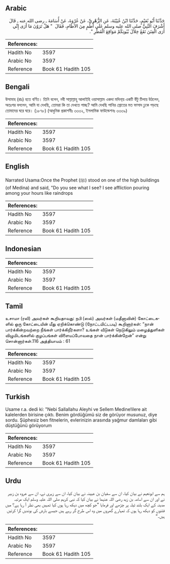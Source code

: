 ## Arabic


<div dir="rtl" lang="ar" style={{fontSize:'larger',backgroundColor:'#f8f9fa',padding:20}}>
حَدَّثَنَا أَبُو نُعَيْمٍ، حَدَّثَنَا ابْنُ عُيَيْنَةَ، عَنِ الزُّهْرِيِّ، عَنْ عُرْوَةَ، عَنْ أُسَامَةَ ـ رضى الله عنه ـ قَالَ أَشْرَفَ النَّبِيُّ صلى الله عليه وسلم عَلَى أُطُمٍ مِنَ الآطَامِ، فَقَالَ ‏ "‏ هَلْ تَرَوْنَ مَا أَرَى إِنِّي أَرَى الْفِتَنَ تَقَعُ خِلاَلَ بُيُوتِكُمْ مَوَاقِعَ الْقَطْرِ ‏"‏‏.‏
</div>
<div style={{backgroundColor:'#f8f9fa',padding:20, marginBottom: 10}}><table> <thead> <tr> <th>References:</th> <th></th> </tr> </thead> <tbody><tr><td>Hadith No</td><td>3597</td></tr><tr><td>Arabic No</td><td>3597</td></tr><tr><td>Reference</td><td>Book 61 Hadith 105</td></tr></tbody></table></div>

## Bengali


<div dir="ltr" lang="bn" style={{fontSize:'larger',backgroundColor:'#f8f9fa',padding:20}}>
উসামাহ (রাঃ) হতে বর্ণিত। তিনি বলেন, নবী সাল্লাল্লাহু আলাইহি ওয়াসাল্লাম একদা মদিনা্য় একটি উঁটু টিলায় উঠলেন, অতঃপর বললেন, আমি যা দেখছি, তোমরা কি তা দেখতে পাচ্ছ? আমি দেখছি পানির স্রোতের মত ফাসাদ ঢুকে পড়ছে তোমাদের ঘরে ঘরে। (১৮৭৮) (আধুনিক প্রকাশনীঃ ৩৩৩২, ইসলামিক ফাউন্ডেশনঃ ৩৩৩৯)
</div>
<div style={{backgroundColor:'#f8f9fa',padding:20, marginBottom: 10}}><table> <thead> <tr> <th>References:</th> <th></th> </tr> </thead> <tbody><tr><td>Hadith No</td><td>3597</td></tr><tr><td>Arabic No</td><td>3597</td></tr><tr><td>Reference</td><td>Book 61 Hadith 105</td></tr></tbody></table></div>

## English


<div dir="ltr" lang="en" style={{fontSize:'larger',backgroundColor:'#f8f9fa',padding:20}}>
Narrated Usama:Once the Prophet (ﷺ) stood on one of the high buildings (of Medina) and said, "Do you see what I see? I see affliction pouring among your hours like raindrops
</div>
<div style={{backgroundColor:'#f8f9fa',padding:20, marginBottom: 10}}><table> <thead> <tr> <th>References:</th> <th></th> </tr> </thead> <tbody><tr><td>Hadith No</td><td>3597</td></tr><tr><td>Arabic No</td><td>3597</td></tr><tr><td>Reference</td><td>Book 61 Hadith 105</td></tr></tbody></table></div>

## Indonesian


<div dir="ltr" lang="id" style={{fontSize:'larger',backgroundColor:'#f8f9fa',padding:20}}>

</div>
<div style={{backgroundColor:'#f8f9fa',padding:20, marginBottom: 10}}><table> <thead> <tr> <th>References:</th> <th></th> </tr> </thead> <tbody><tr><td>Hadith No</td><td>3597</td></tr><tr><td>Arabic No</td><td>3597</td></tr><tr><td>Reference</td><td>Book 61 Hadith 105</td></tr></tbody></table></div>

## Tamil


<div dir="ltr" lang="ta" style={{fontSize:'larger',backgroundColor:'#f8f9fa',padding:20}}>
உசாமா (ரலி) அவர்கள் கூறியதாவது: நபி (ஸல்) அவர்கள் (மதீனாவின்) கோட்டைகளில் ஒரு கோட்டையின் மீது ஏறிக்கொண்டு (நோட்டமிட்டபடி) கூறினார்கள்: “நான் பார்க்கின்றவற்றை நீங்கள் பார்க்கிறீர்களா? உங்கள் வீடுகள் நெடுகிலும் மழைத்துளிகள் விழுமிடங்களில் குழப்பங்கள் விளையப்போவதை நான் பார்க்கின்றேன்” என்று சொன்னார்கள்.116 அத்தியாயம் : 61
</div>
<div style={{backgroundColor:'#f8f9fa',padding:20, marginBottom: 10}}><table> <thead> <tr> <th>References:</th> <th></th> </tr> </thead> <tbody><tr><td>Hadith No</td><td>3597</td></tr><tr><td>Arabic No</td><td>3597</td></tr><tr><td>Reference</td><td>Book 61 Hadith 105</td></tr></tbody></table></div>

## Turkish


<div dir="ltr" lang="tr" style={{fontSize:'larger',backgroundColor:'#f8f9fa',padding:20}}>
Usame r.a. dedi ki: "Nebi Sallallahu Aleyhi ve Sellem Medine!ilere ait kalelerden birisine çıktı. Benim gördüğümü siz de görüyor musunuz, diye sordu. Şüphesiz ben fitnelerin, evlerinizin arasında yağmur damlaları gibi düştüğünü görüyorum
</div>
<div style={{backgroundColor:'#f8f9fa',padding:20, marginBottom: 10}}><table> <thead> <tr> <th>References:</th> <th></th> </tr> </thead> <tbody><tr><td>Hadith No</td><td>3597</td></tr><tr><td>Arabic No</td><td>3597</td></tr><tr><td>Reference</td><td>Book 61 Hadith 105</td></tr></tbody></table></div>

## Urdu


<div dir="rtl" lang="ur" style={{fontSize:'larger',backgroundColor:'#f8f9fa',padding:20}}>
ہم سے ابونعیم نے بیان کیا، ان سے سفیان بن عیینہ نے بیان کیا، ان سے زہری نے، ان سے عروہ بن زبیر نے اور ان سے اسامہ بن زید رضی اللہ عنہما نے بیان کیا کہ نبی کریم صلی اللہ علیہ وسلم ایک مرتبہ مدینہ کے ایک بلند ٹیلہ پر چڑھے اور فرمایا ”جو کچھ میں دیکھ رہا ہوں کیا تمہیں بھی نظر آ رہا ہے؟ میں فتنوں کو دیکھ رہا ہوں کہ تمہارے گھروں میں وہ اس طرح گر رہے ہیں جیسے بارش کی بوندیں گرا کرتیں ہیں۔“
</div>
<div style={{backgroundColor:'#f8f9fa',padding:20, marginBottom: 10}}><table> <thead> <tr> <th>References:</th> <th></th> </tr> </thead> <tbody><tr><td>Hadith No</td><td>3597</td></tr><tr><td>Arabic No</td><td>3597</td></tr><tr><td>Reference</td><td>Book 61 Hadith 105</td></tr></tbody></table></div>